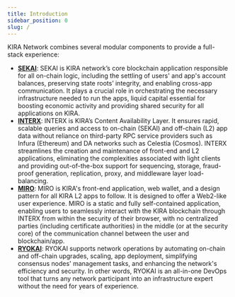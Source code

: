 ```yaml
---
title: Introduction
sidebar_position: 0
slug: /
---
```





KIRA Network combines several modular components to provide a full-stack experience:

- [**SEKAI**](/docs/30ce0046-922f-4e76-be77-831f5f14528b): SEKAI is KIRA network’s core blockchain application responsible for all on-chain logic, including the settling of users' and app's account balances, preserving state roots’ integrity, and enabling cross-app communication. It plays a crucial role in orchestrating the necessary infrastructure needed to run the apps, liquid capital essential for boosting economic activity and providing shared security for all applications on KIRA.
- [**INTERX**](/docs/70b1b18b-298d-42dc-9562-85de3c8bc42f): INTERX is KIRA’s Content Availability Layer. It ensures rapid, scalable queries and access to on-chain (SEKAI) and off-chain (L2) app data without reliance on third-party RPC service providers such as Infura (Ethereum) and DA networks such as Celestia (Cosmos). INTERX streamlines the creation and maintenance of front-end and L2 applications, eliminating the complexities associated with light clients and providing out-of-the-box support for sequencing, storage, fraud-proof generation, replication, proxy, and middleware layer load-balancing.
- [**MIRO**](/docs/08c4ef35-90fc-433d-8db0-1e1fb36f79b1): MIRO is KIRA's front-end application, web wallet, and a design pattern for all KIRA L2 apps to follow. It is designed to offer a Web2-like user experience. MIRO is a static and fully self-contained application, enabling users to seamlessly interact with the KIRA blockchain through INTERX from within the security of their browser, with no centralized parties (including certificate authorities) in the middle (or at the security core) of the communication channel between the user and blockchain/app.
- [**RYOKAI**](/docs/69ad71cc-3369-4d90-b3f3-3fc1a8a1cb3a): RYOKAI supports network operations by automating on-chain and off-chain upgrades, scaling, app deployment, simplifying consensus nodes' management tasks, and enhancing the network's efficiency and security. In other words, RYOKAI is an all-in-one DevOps tool that turns any network participant into an infrastructure expert without the need for years of experience.
